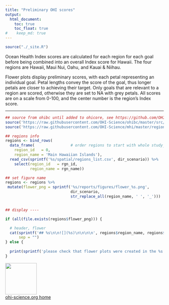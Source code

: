 ```yaml
---
title: "Preliminary OHI scores"
output:
  html_document:
    toc: true
    toc_float: true
#    keep_md: true
---
```


```r
source("./_site.R")
```

Ocean Health Index scores are calculated for each region for each goal before being combined into an overall Index score for Hawaii. The four regions are Hawaii, Maui Nui, Oahu, and Kauai & Niihau. <!---could bring back the Regions page to be only linked from here---> 

Flower plots display preliminary scores, with each petal representing an individual goal. Petal lengths convey the score of the goal, thus longer petals are closer to achieving their target. Only goals that are relevant to a region are scored, otherwise they are set to NA with grey petals. All scores are on a scale from 0-100, and the center number is the region's Index score.

----

```r

## source from ohibc until added to ohicore, see https://github.com/OHI-Science/ohibc/blob/master/regionHoweSound/ohibc_howesound_2016.Rmd
source('https://raw.githubusercontent.com/OHI-Science/ohibc/master/src/R/common.R')
source('https://raw.githubusercontent.com/OHI-Science/mhi/master/region2017/plot_flower_local.R')

## regions info
regions <- bind_rows(
  data_frame(                # order regions to start with whole study_area
    region_id   = 0,
    region_name = 'Main Hawaiian Islands'),
  read_csv(sprintf('%s/spatial/regions_list.csv', dir_scenario)) %>%
    select(region_id   = rgn_id,
           region_name = rgn_name))

## set figure name
regions <- regions %>%
 mutate(flower_png = sprintf('%s/reports/figures/flower_%s.png',
                             dir_scenario,
                             str_replace_all(region_name, ' ', '_')))


## display ----

if (all(file.exists(regions$flower_png))) {

  # header, flower
  cat(sprintf('## %s\n\n![](%s)\n\n\n\n', regions$region_name, regions$flower_png), 
      sep = "")
} else { 
  
  print(sprintf('please check that flower plots were created in the %s branch', gh_branch_data))
}

```


[<img src="https://docs.google.com/drawings/d/1633uvIYgsBhiKBddQAaTlvYDJgOK1uiDB6wkooNyhFc/pub?w=576&h=288" width="100px">](http://ohi-science.org)  
[ohi-science.org home](http://ohi-science.org)
